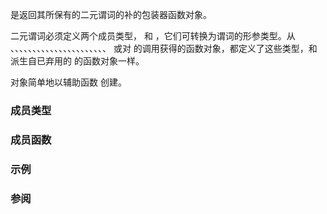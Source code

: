 {{cpp/title|binary_negate}}
{{cpp/utility/functional/navbar}}
{{dcl begin}}
{{dcl header|functional}}
{{dcl rev begin}}
{{dcl|until=c++11|
template&lt; class Predicate &gt;
struct binary_negate
    : public std::binary_function&lt;
        Predicate::first_argument_type,
        Predicate::second_argument_type,
        bool
    &gt;;
}}
{{dcl|since=c++11|deprecated=c++17|removed=c++20|
template&lt; class Predicate &gt;
struct binary_negate;
}}
{{dcl rev end}}
{{dcl end}}

{{tt|binary_negate}} 是返回其所保有的二元谓词的补的包装器函数对象。

二元谓词必须定义两个成员类型，{{tt|first_argument_type}} 和 {{tt|second_argument_type}}，它们可转换为谓词的形参类型。从 {{lc|std::owner_less}}、{{lc|std::ref}}、{{lc|std::cref}}、{{lc|std::plus}}、{{lc|std::minus}}、{{lc|std::multiplies}}、{{lc|std::divides}}、{{lc|std::modulus}}、{{lc|std::equal_to}}、{{lc|std::not_equal_to}}、{{lc|std::greater}}、{{lc|std::less}}、{{lc|std::greater_equal}}、{{lc|std::less_equal}}、{{lc|std::logical_not}}、{{lc|std::logical_or}}、{{lc|std::bit_and}}、{{lc|std::bit_or}}、{{lc|std::bit_xor}}、{{lc|std::mem_fn}}、{{lc|std::map::value_comp}}、{{lc|std::multimap::value_comp}}、{{lc|std::function}} 或对 {{lc|std::not2}} 的调用获得的函数对象，都定义了这些类型，和派生自已弃用的 {{lc|std::binary_function}} 的函数对象一样。

{{tt|binary_negate}} 对象简单地以辅助函数 {{lc|std::not2}} 创建。

===成员类型===
{{dsc begin}}
{{dsc hitem|类型|定义}}
{{dsc|{{tt|first_argument_type}}|{{c|Predicate::first_argument_type}}}}
{{dsc|{{tt|second_argument_type}}|{{c|Predicate::second_argument_type}}}}
{{dsc|{{tt|result_type}}|{{c|bool}}}}
{{dsc end}}

===成员函数===
{{dsc begin}}
{{dsc mem ctor|nolink=true|以提供的谓词构造新的 {{tt|binary_negate}} 对象}}
{{dsc mem fun|operator()|nolink=true|返回调用存储的谓词结果的逻辑补}}
{{dsc end}}

{{member|{{small|std::binary_negate::}}binary_negate|2=
{{dcl begin}}
{{dcl rev begin}}
{{dcl|until=c++14|
explicit binary_negate( Predicate const&amp; pred );
}}
{{dcl|since=c++14|
constexpr explicit binary_negate( Predicate const&amp; pred );
}}
{{dcl rev end}}
{{dcl end}}

构造带有存储的谓词 {{c|pred}} 的 {{tt|binary_negate}} 函数对象。

===参数===
{{par begin}}
{{par|pred|谓词函数对象}}
{{par end}}
}}

{{member|{{small|std::binary_negate::}}operator()|2=
{{dcl begin}}
{{dcl rev begin}}
{{dcl|until=c++14|
bool operator()( first_argument_type const&amp; x,
                 second_argument_type const&amp; y ) const;
}}
{{dcl|since=c++14|
constexpr bool operator()( first_argument_type const&amp; x,
                           second_argument_type const&amp; y ) const;
}}
{{dcl rev end}}
{{dcl end}}

返回调用 {{c|pred(x, y)}} 结果的逻辑补。

===参数===
{{par begin}}
{{par|x|通过谓词传递的第一实参}}
{{par|y|通过谓词传递的第二实参}}
{{par end}}

===返回值===
调用 {{c|pred(x, y)}} 结果的逻辑补。
}}

===示例===
{{example
|code=
#include &lt;algorithm&gt;
#include &lt;cstddef&gt;
#include &lt;functional&gt;
#include &lt;iostream&gt;
#include &lt;vector&gt;

struct same : std::binary_function&lt;int, int, bool&gt;
{
    bool operator()(int a, int b) const { return a == b; }
};

int main()
{
    std::vector&lt;int&gt; v1;
    for (int i = 0; i &lt; 7; ++i)
        v1.push_back(i);
    
    std::vector&lt;int&gt; v2(v1.size());
    std::reverse_copy(v1.begin(), v1.end(), v2.begin());

    std::vector&lt;bool&gt; v3(v1.size());

    std::binary_negate&lt;same&gt; not_same((same()));
    
    // C++11 的解决方案：
    // std::function&lt;bool (int, int)&gt; not_same =
    //     [](int x, int y) -&gt; bool { return !same()(x, y); };

    std::transform(v1.begin(), v1.end(), v2.begin(), v3.begin(), not_same);

    std::cout.setf(std::ios_base::boolalpha);
    for (std::size_t i = 0; i != v1.size(); ++i)
        std::cout &lt;&lt; v1[i] &lt;&lt; " != " &lt;&lt; v2[i] &lt;&lt; " : " &lt;&lt; v3[i] &lt;&lt; '\n';
}
|output=
0 != 6 : true
1 != 5 : true
2 != 4 : true
3 != 3 : false
4 != 2 : true
5 != 1 : true
6 != 0 : true
}}

===参阅===
{{dsc begin}}
{{dsc inc|cpp/utility/functional/dsc binary_function}}
{{dsc inc|cpp/utility/functional/dsc function}}
{{dsc inc|cpp/utility/functional/dsc move_only_function}}
{{dsc inc|cpp/utility/functional/dsc not2}}
{{dsc inc|cpp/utility/functional/dsc ptr_fun}}
{{dsc inc|cpp/utility/functional/dsc unary_negate}}
{{dsc end}}

{{langlinks|de|en|es|fr|it|ja|pt|ru}}